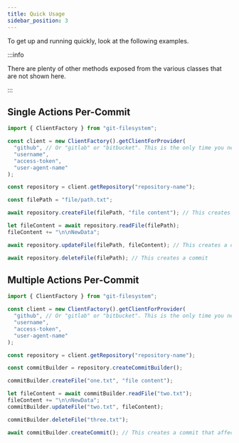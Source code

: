 ```yaml
---
title: Quick Usage
sidebar_position: 3
---
```


To get up and running quickly, look at the following examples.

:::info

There are plenty of other methods exposed from the various classes that are not shown here.

:::

## Single Actions Per-Commit

```ts
import { ClientFactory } from "git-filesystem";

const client = new ClientFactory().getClientForProvider(
  "github", // Or "gitlab" or "bitbucket". This is the only time you need to know what provider you're dealing with
  "username",
  "access-token",
  "user-agent-name"
);

const repository = client.getRepository("repository-name");

const filePath = "file/path.txt";

await repository.createFile(filePath, "file content"); // This creates a commit

let fileContent = await repository.readFile(filePath);
fileContent += "\n\nNewData";

await repository.updateFile(filePath, fileContent); // This creates a commit

await repository.deleteFile(filePath); // This creates a commit
```

## Multiple Actions Per-Commit

```ts
import { ClientFactory } from "git-filesystem";

const client = new ClientFactory().getClientForProvider(
  "github", // Or "gitlab" or "bitbucket". This is the only time you need to know what provider you're dealing with
  "username",
  "access-token",
  "user-agent-name"
);

const repository = client.getRepository("repository-name");

const commitBuilder = repository.createCommitBuilder();

commitBuilder.createFile("one.txt", "file content");

let fileContent = await commitBuilder.readFile("two.txt");
fileContent += "\n\nNewData";
commitBuilder.updateFile("two.txt", fileContent);

commitBuilder.deleteFile("three.txt");

await commitBuilder.createCommit(); // This creates a commit that affects 3 different files
```
